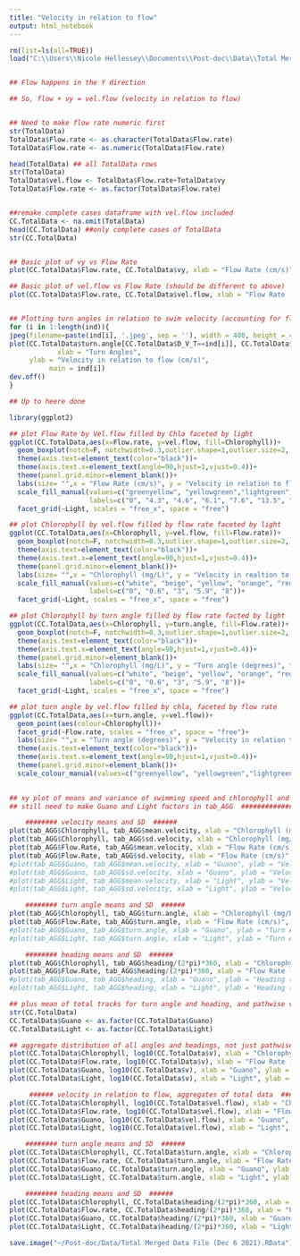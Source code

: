 ```yaml
---
title: "Velocity in relation to flow"
output: html_notebook
---
```



```r
rm(list=ls(all=TRUE))
load("C:\\Users\\Nicole Hellessey\\Documents\\Post-doc\\Data\\Total Merged Data File (Dec 6 2021).Rdata")


## Flow happens in the Y direction

## So, flow + vy = vel.flow (velocity in relation to flow)


## Need to make flow rate numeric first
str(TotalData)
TotalData$Flow.rate <- as.character(TotalData$Flow.rate)
TotalData$Flow.rate <- as.numeric(TotalData$Flow.rate)

head(TotalData) ## all TotalData rows
str(TotalData)
TotalData$vel.flow <- TotalData$Flow.rate+TotalData$vy
TotalData$Flow.rate <- as.factor(TotalData$Flow.rate)


##remake complete cases dataframe with vel.flow included
CC.TotalData <- na.omit(TotalData)
head(CC.TotalData) ##only complete cases of TotalData 
str(CC.TotalData)


## Basic plot of vy vs Flow Rate
plot(CC.TotalData$Flow.rate, CC.TotalData$vy, xlab = "Flow Rate (cm/s)", ylab = "Velocity in Y direction (vy, cm/s)")

## Basic plot of vel.flow vs Flow Rate (should be different to above)
plot(CC.TotalData$Flow.rate, CC.TotalData$vel.flow, xlab = "Flow Rate (cm/s)", ylab = "Velocity in Y direction minus flow (vel.flow, cm/s)")


## Plotting turn angles in relation to swim velocity (accounting for flow rate) for every individual
for (i in 1:length(ind)){
jpeg(filename=paste(ind[i], '.jpeg', sep = ''), width = 480, height = 480)
plot(CC.TotalData$turn.angle[CC.TotalData$D_V_T==ind[i]], CC.TotalData$vel.flow[CC.TotalData$D_V_T==ind[i]],
            xlab = "Turn Angles",
     ylab = "Velocity in relation to flow (cm/s)",
          main = ind[i]) 
dev.off()
}

## Up to heere done

library(ggplot2)

## plot Flow Rate by Vel.flow filled by Chla faceted by light
ggplot(CC.TotalData,aes(x=Flow.rate, y=vel.flow, fill=Chlorophyll))+
  geom_boxplot(notch=F, notchwidth=0.3,outlier.shape=1,outlier.size=2, coef=1.5)+
  theme(axis.text=element_text(color="black"))+
  theme(axis.text.x=element_text(angle=90,hjust=1,vjust=0.4))+
  theme(panel.grid.minor=element_blank())+
  labs(size= "",x = "Flow Rate (cm/s)", y = "Velocity in relation to flow (cm/s)", title = "Light") +
  scale_fill_manual(values=c("greenyellow", "yellowgreen","lightgreen", "green", "green3", "green4", "darkgreen"),name = "Chlorophyll (mg/L)",
                    labels=c("0", "4.3", "4.6", "6.1", "7.6", "13.5", "19"))+
  facet_grid(~Light, scales = "free_x", space = "free")

## plot Chlorophyll by vel.flow filled by flow rate faceted by light
ggplot(CC.TotalData,aes(x=Chlorophyll, y=vel.flow, fill=Flow.rate))+
  geom_boxplot(notch=F, notchwidth=0.3,outlier.shape=1,outlier.size=2, coef=1.5)+
  theme(axis.text=element_text(color="black"))+
  theme(axis.text.x=element_text(angle=90,hjust=1,vjust=0.4))+
  theme(panel.grid.minor=element_blank())+
  labs(size= "",x = "Chlorophyll (mg/L)", y = "Velocity in realtion to flow (cm/s)", title = "Light") +
  scale_fill_manual(values=c("white", "beige", "yellow", "orange", "red"), name = "Flow Rate (cm/s)",
                    labels=c("0", "0.6", "3", "5.9", "8"))+
  facet_grid(~Light, scales = "free_x", space = "free")

## plot Chlorophyll by turn angle filled by flow rate facted by light
ggplot(CC.TotalData,aes(x=Chlorophyll, y=turn.angle, fill=Flow.rate))+
  geom_boxplot(notch=F, notchwidth=0.3,outlier.shape=1,outlier.size=2, coef=1.5)+
  theme(axis.text=element_text(color="black"))+
  theme(axis.text.x=element_text(angle=90,hjust=1,vjust=0.4))+
  theme(panel.grid.minor=element_blank())+
  labs(size= "",x = "Chlorophyll (mg/L)", y = "Turn angle (degrees)", title = "Light") +
  scale_fill_manual(values=c("white", "beige", "yellow", "orange", "red"), name = "Flow Rate (cm/s)",
                    labels=c("0", "0.6", "3", "5.9", "8"))+
  facet_grid(~Light, scales = "free_x", space = "free")

## plot turn angle by vel.flow filled by chla, faceted by flow rate
ggplot(CC.TotalData,aes(x=turn.angle, y=vel.flow))+
  geom_point(aes(colour=Chlorophyll))+
  facet_grid(~Flow.rate, scales = "free_x", space = "free")+
  labs(size= "",x = "Turn angle (degrees)", y = "Velocity in relation to flow (cm/s)", title = "Flow Rate (cm/s)")+
  theme(axis.text=element_text(color="black"))+
  theme(axis.text.x=element_text(angle=90,hjust=1,vjust=0.4))+
  theme(panel.grid.minor=element_blank())+
  scale_colour_manual(values=c("greenyellow", "yellowgreen","lightgreen", "green", "green3", "green4", "darkgreen"),name = "Chlorophyll (mg/L)", labels=c("0", "4.3", "4.6", "6.1", "7.6", "13.5", "19"))
 
```


```r
## xy plot of means and variance of swimming speed and chlorophyll and turn angle, heading relative to flow
## still need to make Guano and Light factors in tab_AGG  ############################################################################

    ######## velocity means and SD  ######
plot(tab_AGG$Chlorophyll, tab_AGG$mean.velocity, xlab = "Chlorophyll (mg/L)", ylab = "Velocity (Aggregate mean, mm/s)")
plot(tab_AGG$Chlorophyll, tab_AGG$sd.velocity, xlab = "Chlorophyll (mg/L)", ylab = "Velocity (Aggregate SD, mm/s)")
plot(tab_AGG$Flow.Rate, tab_AGG$mean.velocity, xlab = "Flow Rate (cm/s)", ylab = "Velocity (Aggregate mean, mm/s)")
plot(tab_AGG$Flow.Rate, tab_AGG$sd.velocity, xlab = "Flow Rate (cm/s)", ylab = "Velocity (Aggregate SD, mm/s)")
#plot(tab_AGG$Guano, tab_AGG$mean.velocity, xlab = "Guano", ylab = "Velocity (Aggregate mean, mm/s)")           ################# Guano and Light still not factors 
#plot(tab_AGG$Guano, tab_AGG$sd.velocity, xlab = "Guano", ylab = "Velocity (Aggregate SD, mm/s)")
#plot(tab_AGG$Light, tab_AGG$mean.velocity, xlab = "Light", ylab = "Velocity (Aggregate mean, mm/s)")           ################# Guano and Light still not factors 
#plot(tab_AGG$Light, tab_AGG$sd.velocity, xlab = "Light", ylab = "Velocity (Aggregate SD, mm/s)")

    ######## turn angle means and SD  ######
plot(tab_AGG$Chlorophyll, tab_AGG$turn.angle, xlab = "Chlorophyll (mg/L)", ylab = "Turn Angle (degrees)")
plot(tab_AGG$Flow.Rate, tab_AGG$turn.angle, xlab = "Flow Rate (cm/s)", ylab = "Turn Angle (degrees)")
#plot(tab_AGG$Guano, tab_AGG$turn.angle, xlab = "Guano", ylab = "Turn Angle (degrees)")           ################# Guano and Light still not factors 
#plot(tab_AGG$Light, tab_AGG$turn.angle, xlab = "Light", ylab = "Turn Angle (degrees)")

    ######## heading means and SD  ######
plot(tab_AGG$Chlorophyll, tab_AGG$heading/(2*pi)*360, xlab = "Chlorophyll (mg/L)", ylab = "Heading (degrees)")
plot(tab_AGG$Flow.Rate, tab_AGG$heading/(2*pi)*360, xlab = "Flow Rate (cm/s)", ylab = "Heading (degrees)")
#plot(tab_AGG$Guano, tab_AGG$heading, xlab = "Guano", ylab = "Heading (degrees)")           ################# Guano and Light still not factors 
#plot(tab_AGG$Light, tab_AGG$heading, xlab = "Light", ylab = "Heading (degrees)") 

## plus mean of total tracks for turn angle and heading, and pathwise velocity
str(CC.TotalData)
CC.TotalData$Guano <- as.factor(CC.TotalData$Guano)
CC.TotalData$Light <- as.factor(CC.TotalData$Light)

## aggregate distribution of all angles and headings, not just pathwise
plot(CC.TotalData$Chlorophyll, log10(CC.TotalData$v), xlab = "Chlorophyll (mg/L)", ylab = "Velocity (Log^10, mm/s)")
plot(CC.TotalData$Flow.rate, log10(CC.TotalData$v), xlab = "Flow Rate (cm/s)", ylab = "Velocity (Log^10, mm/s)")
plot(CC.TotalData$Guano, log10(CC.TotalData$v), xlab = "Guano", ylab = "Velocity (Log^10, mm/s)")           
plot(CC.TotalData$Light, log10(CC.TotalData$v), xlab = "Light", ylab = "Velocity (Log^10, mm/s)")           

     ###### velocity in relation to flow, aggregates of total data  ######
plot(CC.TotalData$Chlorophyll, log10(CC.TotalData$vel.flow), xlab = "Chlorophyll (mg/L)", ylab = "Velocity  in relation to flow (Log^10, mm/s)")
plot(CC.TotalData$Flow.rate, log10(CC.TotalData$vel.flow), xlab = "Flow Rate (cm/s)", ylab = "Velocity  in relation to flow (Log^10, mm/s)")
plot(CC.TotalData$Guano, log10(CC.TotalData$vel.flow), xlab = "Guano", ylab = "Velocity in relation to flow (Log^10, mm/s)")     
plot(CC.TotalData$Light, log10(CC.TotalData$vel.flow), xlab = "Light", ylab = "Velocity in relation to flow (Log^10, mm/s)")  

    ######## turn angle means and SD  ######
plot(CC.TotalData$Chlorophyll, CC.TotalData$turn.angle, xlab = "Chlorophyll (mg/L)", ylab = "Turn Angle (degrees)")
plot(CC.TotalData$Flow.rate, CC.TotalData$turn.angle, xlab = "Flow Rate (cm/s)", ylab = "Turn Angle (degrees)")
plot(CC.TotalData$Guano, CC.TotalData$turn.angle, xlab = "Guano", ylab = "Turn Angle (degrees)")
plot(CC.TotalData$Light, CC.TotalData$turn.angle, xlab = "Light", ylab = "Turn Angle (degrees)")

    ######## heading means and SD  ######
plot(CC.TotalData$Chlorophyll, CC.TotalData$heading/(2*pi)*360, xlab = "Chlorophyll (mg/L)", ylab = "Heading (degrees)")
plot(CC.TotalData$Flow.rate, CC.TotalData$heading/(2*pi)*360, xlab = "Flow Rate (cm/s)", ylab = "Heading (degrees)")
plot(CC.TotalData$Guano, CC.TotalData$heading/(2*pi)*360, xlab = "Guano", ylab = "Heading (degrees)")         
plot(CC.TotalData$Light, CC.TotalData$heading/(2*pi)*360, xlab = "Light", ylab = "Heading (degrees)") 

```


```r
save.image("~/Post-doc/Data/Total Merged Data File (Dec 6 2021).RData")


```

